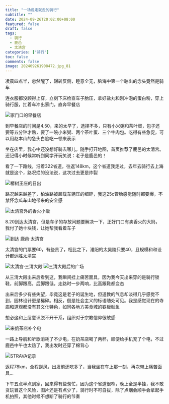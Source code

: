 ```yaml
---
title: "一场说走就走的骑行"
subtitle: ""
date: 2024-09-26T20:02:00+08:00
featured: false
draft: false
tags:
  - 骑行
  - 鹿邑
  - 太清宫
categories: ["骑行"]
toc: false
comments: false
image: 202409261908472.jpg_81
---
```



凌晨四点半，忽然醒了，辗转反侧，睡意全无，脑海中第一个蹦出的念头竟然是骑车

连衣服都没顾得上穿，立刻下床检查车子胎压，拿好盐丸和刚冲泡的蛋白粉，穿上骑行服，扛着车冲出家门，直奔早餐店

<Img src="20240926190847.jpg" alt="家门口的早餐店" />

到早餐店的时间是4.50，来的太早了，选择不多，只有小米粥和茶叶蛋，包子还要等五分钟才熟，要了一碗小米粥、两个茶叶蛋、三个牛肉包。吃得有些急促，可以用赵本山的急头白脸吃一顿来表示

坐在店里，我心中还没想好骑去哪儿。随手打开地图，首页推荐了鹿邑的太清宫。还记得小时候常听到同学开玩笑说：老子是鹿邑的！

看了一下路线，沿着322省道，往返148km，这个省道我走过，去年去骑行去上海就是这个，路况烂的没法说，这次过去更是炸裂

<Img src="202409261908471.jpg" alt="椿树王庄的日出" />

路况越来越差了，柏油路被超载车辆压的细碎，我这25c管胎感觉随时都要爆，不禁怀念瓜车山地带来的安全感

<Img src="20240926190846.jpg" alt="太清宫外的香火小贩" />

8.20到达太清宫，但是车子的存放问题要解决一下，正好门口有卖香火的大妈，我付了她十块钱，让她帮我看着车子

<Img src="202409261908472.jpg" alt="到达 鹿邑·太清宫" />

太清宫的门票要60，有些贵了，相比之下，淮阳的太昊陵只要40，且规模和和设计都远胜太清宫

<Img src="51c7e2814efa11dc3ee3e03bfc8529b.jpg" alt="太清宫·三清大殿" />

<Img src="202409261908461.jpg" alt="三清大殿后的广场" />

从三清大殿出来后看到这，我瞬间挂上痛苦面具，因为我今天出来穿的是骑行锁鞋，前脚跟高，后脚跟低，走路时一步两响，比高跟鞋都变态

出来后多少有些失望，毕竟这是老子的诞生地，但道教的气息却淡得几乎感觉不到，园林设计更是稀碎。相反，倒是社会主义的标语随处可见。我是感觉现在的寺庙和道观都没有其文化特色，如同各地方美食城的铁板鱿鱼

想必这和上层意识脱不开干系，组织对于宗教信仰很敏感

<Img src="20240926190845.jpg" alt="来奶茶店补个电" />

一路上导航和听歌消耗了不少电，在奶茶店喝了两杯，顺便给手机充了个电，不过鹿邑中午也太热了，我出发时还穿了棉背心

<Img src="20240926190844.jpg" alt="STRAVA记录" exif="false" />

返程78km，全程逆风，出发前还吃多了，当我坐在车上那一刻，再次带上痛苦面具...

下午五点半点到家，回来得有些匆忙，因为这个省道很窄，晚上全是半挂，我不敢贪玩冒这个风险，图片还是有点少了，骑行时不可自拔，除了点烟会顺手会拿起手机拍照，其他时候不想断了骑行的节奏